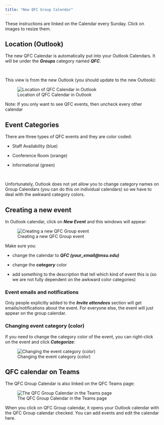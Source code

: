 ```yaml
---
title: "New QFC Group Calendar"
---
```


These instructions are linked on the Calendar every Sunday. Click on images to resize them.

## Location (Outlook)

The new QFC Calendar is automatically put into your Outlook Calendars. It will be under the ***Groups*** category named ***QFC***.

 

This view is from the new Outlook (you should update to the new Outlook):

![Location of QFC Calendar in Outlook](images/QFCCalendarLocation.png){.fs}

[Note: If you only want to see QFC events, then uncheck every other calendar]{.note}

## Event Categories

There are three types of QFC events and they are color coded:

-   Staff Availability (blue)

-   Conference Room (orange)

-   Informational (green)

 

Unfortunately, Outlook does not yet allow you to change category names on Group Calendars (you can do this on individual calendars) so we have to deal with the awkward category colors.

## Creating a new event

In Outlook calendar, click on ***New Event*** and this windows will appear:

![Creating a new QFC Group event](images/NewEvent-01.png){.fs}

Make sure you:

-   change the calendar to ***QFC (your_email\@msu.edu)***

-   change the ***category*** color

-   add something to the description that tell which kind of event this is (so we are not fully dependent on the awkward color categories)

### Event emails and notifications

[Only people explicitly added to the ***Invite attendees*** section will get emails/notifications about the event]{.hl}. For everyone else, the event will just appear on the group calendar.

### Changing event category (color)

If you need to change the category color of the event, you can right-click on the event and click ***Categorize***:

![Changing the event category (color)](images/ChangeColor.png){.fs}

## QFC calendar on Teams

The QFC Group Calendar is also linked on the QFC Teams page:

![The QFC Group Calendar in the Teams page](images/TeamsView.png){.fs}

When you click on QFC Group calendar, it opens your Outlook calendar with the QFC Group calendar checked. You can add events and edit the calendar here.
